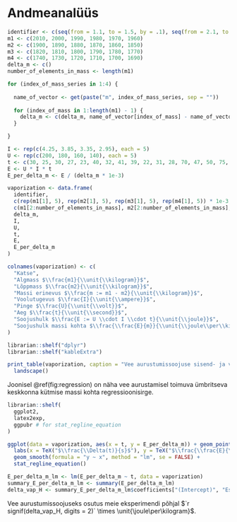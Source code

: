 # Andmeanalüüs

```r
identifier <- c(seq(from = 1.1, to = 1.5, by = .1), seq(from = 2.1, to = 2.5, by = .1), seq(from = 3.1, to = 3.5, by = .1), seq(from = 4.1, to = 4.5, by = .1))
m1 <- c(2010, 2000, 1990, 1980, 1970, 1960)
m2 <- c(1900, 1890, 1880, 1870, 1860, 1850)
m3 <- c(1820, 1810, 1800, 1790, 1780, 1770)
m4 <- c(1740, 1730, 1720, 1710, 1700, 1690)
delta_m <- c()
number_of_elements_in_mass <- length(m1)

for (index_of_mass_series in 1:4) {
  
  name_of_vector <- get(paste("m", index_of_mass_series, sep = ""))
  
  for (index_of_mass in 1:length(m1) - 1) {
    delta_m <- c(delta_m, name_of_vector[index_of_mass] - name_of_vector[index_of_mass + 1])
  }

}

I <- rep(c(4.25, 3.85, 3.35, 2.95), each = 5)
U <- rep(c(200, 180, 160, 140), each = 5)
t <- c(30, 25, 30, 27, 23, 40, 32, 41, 39, 22, 31, 28, 70, 47, 50, 75, 82, 36, 65, 33)
E <- U * I * t
E_per_delta_m <- E / (delta_m * 1e-3)

vaporization <- data.frame(
  identifier,
  c(rep(m1[1], 5), rep(m2[1], 5), rep(m3[1], 5), rep(m4[1], 5)) * 1e-3,
  c(m1[2:number_of_elements_in_mass], m2[2:number_of_elements_in_mass], m3[2:number_of_elements_in_mass], m4[2:number_of_elements_in_mass]) * 1e-3,
  delta_m,
  I,
  U,
  t,
  E,
  E_per_delta_m
)

colnames(vaporization) <- c(
  "Katse",
  "Algmass $\\frac{m1}{\\unit{\\kilogram}}$",
  "Lõppmass $\\frac{m2}{\\unit{\\kilogram}}$",
  "Massi erinevus $\\frac{m := m1 - m2}{\\unit{\\kilogram}}$",
  "Voolutugevus $\\frac{I}{\\unit{\\ampere}}$",
  "Pinge $\\frac{U}{\\unit{\\volt}}$",
  "Aeg $\\frac{t}{\\unit{\\second}}$",
  "Soojushulk $\\frac{E := U \\cdot I \\cdot t}{\\unit{\\joule}}$",
  "Soojushulk massi kohta $\\frac{\\frac{E}{m}}{\\unit{\\joule\\per\\kilogram}}$"
)

librarian::shelf("dplyr")
librarian::shelf("kableExtra")

print_table(vaporization, caption = "Vee aurustumissoojuse sisend- ja vaheväärtused", digits = 3) %>%
  landscape()

```

Joonisel \@ref(fig:regression) on näha vee aurustamisel toimuva ümbritseva keskkonna kütmise massi kohta regressioonisirge.
```r
librarian::shelf(
  ggplot2,
  latex2exp,
  ggpubr # for stat_regline_equation
)

ggplot(data = vaporization, aes(x = t, y = E_per_delta_m)) + geom_point() +
  labs(x = TeX("$\\frac{\\Delta(t)}{s}$"), y = TeX("$\\frac{\\frac{E}{\\Delta(m)}}{\\frac{J}{kg}}$")) +
  geom_smooth(formula = "y ~ x", method = "lm", se = FALSE) +
  stat_regline_equation()

E_per_delta_m_lm <- lm(E_per_delta_m ~ t, data = vaporization)
summary_E_per_delta_m_lm <- summary(E_per_delta_m_lm)
delta_vap_H <- summary_E_per_delta_m_lm$coefficients["(Intercept)", "Estimate"]

```

Vee aurustumissoojuseks osutus meie eksperimendi põhjal $`r signif(delta_vap_H, digits = 2)` \times \unit{\joule\per\kilogram}$.
